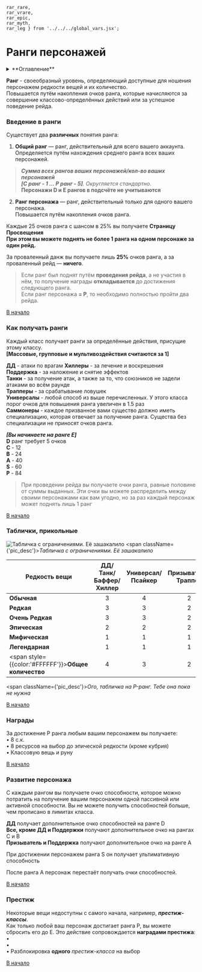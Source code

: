    rar_rare,
    rar_vrare,
    rar_epic,
    rar_myth,
    rar_leg } from '../../../global_vars.jsx';


# Ранги персонажей

<details>
    <summary> **Оглавление** </summary>

    %toc%
</details>


**Ранг** - своеобразный уровень, определяющий доступные для
ношения персонажем редкости вещей и их количество.  
Повышается путём накопления очков ранга, которые начисляются за совершение классово-определённых действий или за успешное поведение рейда.

### Введение в ранги

Существует два **различных** понятия ранга:

1. **Общий ранг** — ранг, действительный для всего вашего аккаунта.  
Определяется путём нахождения среднего ранга всех ваших персонажей.

>***Сумма всех рангов ваших персонажей/кол-во ваших персонажей***  
> _**[C ранг - 1 ... P ранг - 5]**. Округляется стандартно._  
> **Персонажи D и E рангов в подсчёте не учитываются**

2. **Ранг персонажа** — ранг, действительный только для одного вашего персонажа.  
Повышается путём накопления очков ранга.

Каждые 25 очков ранга с шансом в 25% вы получаете **Страницу Просвещения**  
**При этом вы можете поднять не более 1 ранга на одном персонаже за один рейд.**

За проваленный данж вы получаете лишь **25%** очков ранга, а за проваленный рейд — **ничего**.

>Если ранг был поднят путём **проведения рейда**, а не участия в нём, то получение награды **откладывается**
> до достижения следующего ранга.  
Если ранг персонажа **= P**, то необходимо полностью пройти два рейда.

[В начало](#top)

### Как получать ранги

Каждый класс получает ранги за определённые действия, присущие этому классу.  
**[Массовые, групповые и мультивоздействия считаются за 1]**

**ДД** - атаки по врагам 
**Хиллеры** - за лечение и воскрешения  
**Поддержка** - за наложение и снятие эффектов  
**Танки** - за получение атак, а также за то, что союзников не задели атаками во всём раунде  
**Трапперы** - за срабатывание ловушек  
**Универсалы** - любой способ из выше перечисленных. У этого класса порог очков для повышения ранга увеличен в 1.5 раз  
**Саммонеры** - каждое призванное вами существо должно иметь специализацию, которая отвечает за получение ранга. Существа без специализации не приносят очков ранга.

**_[Вы начинаете на ранге E]_**  
**D** ранг требует 5 очков  
**C** - 12  
**B** - 24  
**A** - 40  
**S** - 60  
**P** - 84  

>При проведении рейда вы получаете очки ранга, равные половине
> от суммы выданных. Эти очки вы можете распределить между
> своими персонажами как вам угодно, но за раз каждый персонаж может поднять лишь 1 ранг

[В начало](#top)

### Таблички, прикольные

![Табличка с ограничениями. Её зашакалило](/images/ranks.webp)
<span className={'pic_desc'}>*Табличка с ограничениями. Её зашакалило*</span>

<div className={'table-div'}>

| **Редкость вещи**                                           | **ДД/Танк/Баффер/Хиллер** | **Универсал/Псайкер** | **Призыватель/Траппер** |
|-------------------------------------------------------------|:-------------------------:|:---------------------:|:-----------------------:|
| <span style={{color:rar_common}}>**Обычная**</span>          |             3             |           4           |            2            |
| <span style={{color:rar_rare}}>**Редкая**</span>           |             3             |           3           |            2            |
| <span style={{color:rar_vrare}}>**Очень Редкая**</span>     |             3             |           3           |            2            |
| <span style={{color:rar_epic}}>**Эпическая**</span>        |             2             |           2           |            2            |
| <span style={{color:rar_myth}}>**Мифическая**</span>       |             1             |           1           |            1            |
| <span style={{color:rar_leg}}>**Легендарная**</span>       |             1             |           1           |            1            |
| <span style={{color:'#FFFFFF'}}>**Общее количество**</span> |             4             |           3           |            2            |

</div>

<span className={'pic_desc'}>*Ого, табличка на P-ранг. Тебе она пока не нужна*</span>

[В начало](#top)

### Награды

За достижение P ранга любым вашим персонажем вы получаете:  
• 8 с.к.  
• 8 ресурсов на выбор до эпической редкости (кроме кубрия)  
• Классовую вещь и руну

[В начало](#top)

### Развитие персонажа

С каждым рангом вы получаете очко способности, которое можно потратить на получение вашим персонажем одной пассивной или активной способности. Вы не можете получить способностей больше, чем прописано в лимитах класса.

**ДД** получает дополнительное очко способностей на ранге D  
**Все, кроме ДД и Поддержки** получают дополнительное очко на рангах C и B  
**Призыватель и Поддержка** получают дополнительное очко на ранге A

При достижении персонажем ранга S он получает ультимативную способность

После ранга A персонаж перестаёт получать очки способностей.

[В начало](#top)

### Престиж

Некоторые вещи недоступны с самого начала, например, **_престиж-классы_**.  
Как только любой ваш персонаж достигает ранга P, вы можете сбросить его до E. Это действие сопровождается **наградами престижа**:  
•  
•  
• Разблокировка **одного** _престиж-класса_ на выбор

[В начало](#top)

